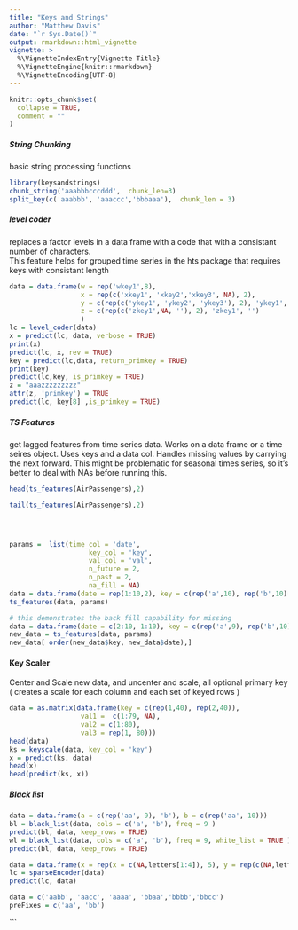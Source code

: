 ```yaml
---
title: "Keys and Strings"
author: "Matthew Davis"
date: "`r Sys.Date()`"
output: rmarkdown::html_vignette
vignette: >
  %\VignetteIndexEntry{Vignette Title}
  %\VignetteEngine{knitr::rmarkdown}
  %\VignetteEncoding{UTF-8}
---
```


```r
knitr::opts_chunk$set(
  collapse = TRUE,
  comment = ""
)
```

##### String Chunking
 
basic string processing functions
 
```r
library(keysandstrings)
chunk_string('aaabbbcccddd',  chunk_len=3)
split_key(c('aaabbb', 'aaaccc','bbbaaa'),  chunk_len = 3)
```

#####  level coder

replaces a factor levels in a data frame with a code that with a consistant number of characters.  
This feature helps for grouped time series in the hts package that requires keys with consistant length

```r
data = data.frame(w = rep('wkey1',8),
                  x = rep(c('xkey1', 'xkey2','xkey3', NA), 2), 
                  y = c(rep(c('ykey1', 'ykey2', 'ykey3'), 2), 'ykey1', ''),
                  z = c(rep(c('zkey1',NA, ''), 2), 'zkey1', '')
                  )
lc = level_coder(data)
x = predict(lc, data, verbose = TRUE)
print(x)
predict(lc, x, rev = TRUE)
key = predict(lc,data, return_primkey = TRUE)
print(key)
predict(lc,key, is_primkey = TRUE)
z = "aaazzzzzzzzz"
attr(z, 'primkey') = TRUE
predict(lc, key[8] ,is_primkey = TRUE)
```

##### TS Features

get lagged features from time series data. Works on a data frame or a time seires object. Uses keys and a data col.
Handles missing values by carrying the next forward.  This might be problematic for seasonal times series, so it's better to deal with NAs before running this. 


```r
head(ts_features(AirPassengers),2)

tail(ts_features(AirPassengers),2)




params =  list(time_col = 'date', 
                    key_col = 'key', 
                    val_col = 'val', 
                    n_future = 2, 
                    n_past = 2,
                    na_fill = NA)
data = data.frame(date = rep(1:10,2), key = c(rep('a',10), rep('b',10) ), val =c(1:10, 2:11))
ts_features(data, params)

# this demonstrates the back fill capability for missing 
data = data.frame(date = c(2:10, 1:10), key = c(rep('a',9), rep('b',10) ), val =c(2:10, 1:10))
new_data = ts_features(data, params)
new_data[ order(new_data$key, new_data$date),]
```

#### Key Scaler

Center and Scale new data, and uncenter and scale, all optional primary key ( creates a scale for each column and each set of keyed rows ) 

```r
data = as.matrix(data.frame(key = c(rep(1,40), rep(2,40)), 
                  val1 =  c(1:79, NA), 
                  val2 = c(1:80), 
                  val3 = rep(1, 80))) 
head(data)
ks = keyscale(data, key_col = 'key')
x = predict(ks, data)
head(x)
head(predict(ks, x))
```

##### Black list

```r

data = data.frame(a = c(rep('aa', 9), 'b'), b = c(rep('aa', 10)))
bl = black_list(data, cols = c('a', 'b'), freq = 9 )
predict(bl, data, keep_rows = TRUE)
wl = black_list(data, cols = c('a', 'b'), freq = 9, white_list = TRUE )
predict(bl, data, keep_rows = TRUE)

```


```r
data = data.frame(x = rep(x = c(NA,letters[1:4]), 5), y = rep(c(NA,letters[5:8]), 5), z = c(1:24, NA), zz = 1:25)
lc = sparseEncoder(data)
predict(lc, data)

```



```r
data = c('aabb', 'aacc', 'aaaa', 'bbaa','bbbb','bbcc')
preFixes = c('aa', 'bb')
```




```

